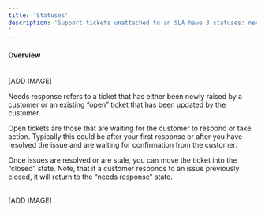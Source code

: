 ```yaml
---
title: 'Statuses'
description: 'Support tickets unattached to an SLA have 3 statuses: needs response, open, and closed.  
'
---
```


#### Overview


<br/>
[ADD IMAGE]
<br/>

Needs response refers to a ticket that has either been newly raised by a customer or an existing “open” ticket that has been updated by the customer. 

Open tickets are those that are waiting for the customer to respond or take action. Typically this could be after your first response or after you have resolved the issue and are waiting for confirmation from the customer. 

Once issues are resolved or are stale, you can move the ticket into the “closed” state. Note, that if a customer responds to an issue previously closed, it will return to the “needs response” state. 

<br/>
[ADD IMAGE]
<br/>
